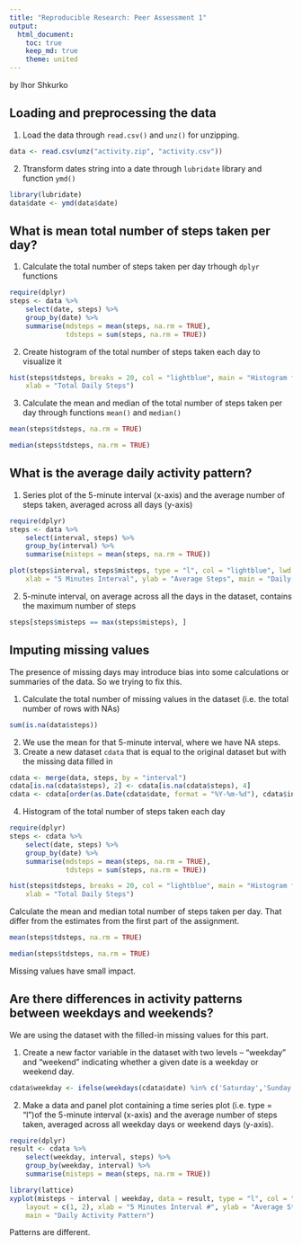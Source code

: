 ```yaml
---
title: "Reproducible Research: Peer Assessment 1"
output:
  html_document:
    toc: true
    keep_md: true
    theme: united
---
```

 by Ihor Shkurko

## Loading and preprocessing the data

1. Load the data through `read.csv()` and `unz()` for unzipping.
```r
data <- read.csv(unz("activity.zip", "activity.csv"))
```

2. Ttransform dates string into a date through `lubridate` library and function `ymd()`
```r
library(lubridate)
data$date <- ymd(data$date)
```

## What is mean total number of steps taken per day?

1. Calculate the total number of steps taken per day trhough `dplyr` functions
```r
require(dplyr)
steps <- data %>%
    select(date, steps) %>%
    group_by(date) %>%
    summarise(mdsteps = mean(steps, na.rm = TRUE),
              tdsteps = sum(steps, na.rm = TRUE))
```

2. Create histogram of the total number of steps taken each day to visualize it
```r
hist(steps$tdsteps, breaks = 20, col = "lightblue", main = "Histogram for Total Daily Steps", 
    xlab = "Total Daily Steps")
```

3. Calculate the mean and median of the total number of steps taken per day through functions `mean()` and `median()`
```r
mean(steps$tdsteps, na.rm = TRUE)
```

```r
median(steps$tdsteps, na.rm = TRUE)
```

## What is the average daily activity pattern?

1. Series plot of the 5-minute interval (x-axis) and the average number of steps taken, averaged across all days (y-axis)
```r
require(dplyr)
steps <- data %>%
    select(interval, steps) %>%
    group_by(interval) %>%
    summarise(misteps = mean(steps, na.rm = TRUE))
```

```r
plot(steps$interval, steps$misteps, type = "l", col = "lightblue", lwd = 2, 
    xlab = "5 Minutes Interval", ylab = "Average Steps", main = "Daily Activity Pattern")
```

2. 5-minute interval, on average across all the days in the dataset, contains the maximum number of steps
```r
steps[steps$misteps == max(steps$misteps), ]
```

## Imputing missing values

The presence of missing days may introduce bias into some calculations or summaries of the data. So we trying to fix this.

1. Calculate the total number of missing values in the dataset (i.e. the total number of rows with NAs)
```r
sum(is.na(data$steps))
```

2. We use the mean for that 5-minute interval, where we have NA steps.
3. Create a new dataset `cdata` that is equal to the original dataset but with the missing data filled in
```r
cdata <- merge(data, steps, by = "interval")
cdata[is.na(cdata$steps), 2] <- cdata[is.na(cdata$steps), 4]
cdata <- cdata[order(as.Date(cdata$date, format = "%Y-%m-%d"), cdata$interval), c(2,3,1)]
```

4. Histogram of the total number of steps taken each day
```r
require(dplyr)
steps <- cdata %>%
    select(date, steps) %>%
    group_by(date) %>%
    summarise(mdsteps = mean(steps, na.rm = TRUE),
              tdsteps = sum(steps, na.rm = TRUE))
```

```r
hist(steps$tdsteps, breaks = 20, col = "lightblue", main = "Histogram for Total Daily Steps", 
    xlab = "Total Daily Steps")
```

Calculate the mean and median total number of steps taken per day. That differ from the estimates from the first part of the assignment.
```r
mean(steps$tdsteps, na.rm = TRUE)
```

```r
median(steps$tdsteps, na.rm = TRUE)
```

Missing values have small impact.

## Are there differences in activity patterns between weekdays and weekends?

We are using the dataset with the filled-in missing values for this part.

1. Create a new factor variable in the dataset with two levels – “weekday” and “weekend” indicating whether a given date is a weekday or weekend day.
```r
cdata$weekday <- ifelse(weekdays(cdata$date) %in% c('Saturday','Sunday'), 'weekend', 'weekday')
```

2. Make a data and panel plot containing a time series plot (i.e. type = "l")of the 5-minute interval (x-axis) and the average number of steps taken, averaged across all weekday days or weekend days (y-axis).
```r
require(dplyr)
result <- cdata %>%
    select(weekday, interval, steps) %>%
    group_by(weekday, interval) %>%
    summarise(misteps = mean(steps, na.rm = TRUE))

library(lattice)
xyplot(misteps ~ interval | weekday, data = result, type = "l", col = "lightblue",
    layout = c(1, 2), xlab = "5 Minutes Interval #", ylab = "Average Steps", 
    main = "Daily Activity Pattern")
```

Patterns are different.
